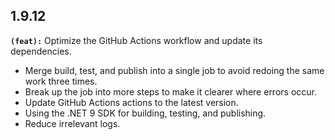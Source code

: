 ## 1.9.12
**`(feat):`** Optimize the GitHub Actions workflow and update its dependencies.
- Merge build, test, and publish into a single job to avoid redoing the same work three times.
- Break up the job into more steps to make it clearer where errors occur.
- Update GitHub Actions actions to the latest version.
- Using the .NET 9 SDK for building, testing, and publishing.
- Reduce irrelevant logs.


